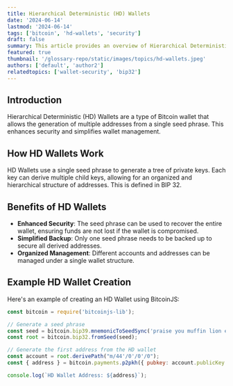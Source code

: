 ```yaml
---
title: Hierarchical Deterministic (HD) Wallets
date: '2024-06-14'
lastmod: '2024-06-14'
tags: ['bitcoin', 'hd-wallets', 'security']
draft: false
summary: This article provides an overview of Hierarchical Deterministic (HD) Wallets, their benefits, and how they enhance Bitcoin wallet management and security.
featured: true
thumbnail: '/glossary-repo/static/images/topics/hd-wallets.jpeg'
authors: ['default', 'author2']
relatedtopics: ['wallet-security', 'bip32']
---
```


## Introduction

Hierarchical Deterministic (HD) Wallets are a type of Bitcoin wallet that allows the generation of multiple addresses from a single seed phrase. This enhances security and simplifies wallet management.

## How HD Wallets Work

HD Wallets use a single seed phrase to generate a tree of private keys. Each key can derive multiple child keys, allowing for an organized and hierarchical structure of addresses. This is defined in BIP 32.

## Benefits of HD Wallets

- **Enhanced Security**: The seed phrase can be used to recover the entire wallet, ensuring funds are not lost if the wallet is compromised.
- **Simplified Backup**: Only one seed phrase needs to be backed up to secure all derived addresses.
- **Organized Management**: Different accounts and addresses can be managed under a single wallet structure.

## Example HD Wallet Creation

Here's an example of creating an HD Wallet using BitcoinJS:

```js
const bitcoin = require('bitcoinjs-lib');

// Generate a seed phrase
const seed = bitcoin.bip39.mnemonicToSeedSync('praise you muffin lion enable neck grocery crumble super myself license ghost');
const root = bitcoin.bip32.fromSeed(seed);

// Generate the first address from the HD wallet
const account = root.derivePath("m/44'/0'/0'/0");
const { address } = bitcoin.payments.p2pkh({ pubkey: account.publicKey });

console.log(`HD Wallet Address: ${address}`);

